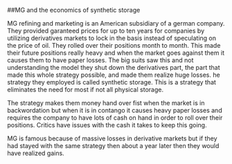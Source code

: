 ##MG and the economics of synthetic storage

MG refining and marketing is an American subsidiary of a german company.  They provided garanteed prices for up to ten years for companies by utilizing derivatives markets to lock in the basis instead of speculating on the price of oil.  They rolled over their positions month to month.  This made their future positions really heavy and when the market goes against them it causes them to have paper losses.  The big suits saw this and not understanding the model they shut down the derivatives part, the part that made this whole strategy possible, and made them realize huge losses.  he strategy they employed is called synthetic storage.  This is a strategy that eliminates the need for most if not all physical storage.

The strategy makes them money hand over fist when the market is in backwordation but when it is in contango it causes heavy paper losses and requires the company to have lots of cash on hand in order to roll over their positions.  Critics have issues with the cash it takes to keep this going.  

MG is famous because of massive losses in derivative markets but if they had stayed with the same strategy then about a year later then they would have realized gains.
